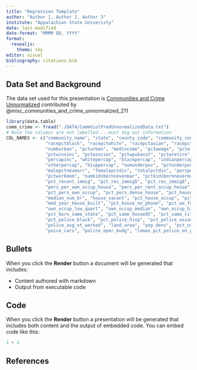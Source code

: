 ```yaml
---
title: "Regression Template"
author: "Author 1, Author 2, Author 3"
institute: "Appalachian State Univeristy"
date: last-modified
date-format: "MMMM DD, YYYY"
format:
  revealjs:
    theme: sky
editor: visual
bibliography: citations.bib
---
```


## Data Set and Background

The data set used for this presentation is [Communities and Crime Unnormalized](https://archive.ics.uci.edu/dataset/211/communities+and+crime+unnormalized) contributed by @misc_communities_and_crime_unnormalized_211


```r
library(data.table)
comm_crime <- fread("./DATA/CommViolPredUnnormalizedData.txt")
# Note the columns are not labelled....must dig out information 
COL_NAMES <- c("community_name", "state", "county_code", "community_code", "fold","population", "householdsize",
               "racepctblack", "racepctwhite", "racepctasian", "racepcthisp", "agepct12t21", "agepct12t29", "agepct16t24", "agepct65up",
               "numburban", "pcturban", "medincome", "pctwwage", "pctwfarmself",
               "pctwinvinc", "pctwsocsec", "pctwpubasst", "pctwretire", "medfaminc",
               "percapinc", "whitepercap", "blackpercap", "indianpercap", "asianpercap",
               "otherpercap", "hisppercap", "numunderpov", "pctunderpov", "pctless9thgrade", "pctnothsgrad", "pctbsormore", "pctunemployed", "pctemploy", "pctmanemploy", "pctemplprofserv", "pctoccupmanu", "pctoccupmgmtprof", "malepctdivorce",
               "malepctnevmarr", "femalepctdiv", "totalpctdiv", "persperfam", "pctfam2par", "pctkids2par", "pctyoungkids2par", "pctteen2par", "pctworkmomyoungkids",
               "pctworkmom", "numkidsbornnevenmar", "pctkidsbornnevermar", "num_immig","pct_immig_recent", "pct_immig_rec5", "pct_immig_rec8", "pct_immig_rec10",
               "pct_recent_immig", "pct_rec_immig5", "pct_rec_immig8", "pct_rec_immig10", "pct_speak_eng_only", "pct_not_speak_engl_well", "pct_large_house_fam", "pct_large_house_occup", "pers_per_occup_house",
               "pers_per_own_occup_house", "pers_per_rent_occup_house",
               "pct_pers_own_occup", "pct_pers_dense_house", "pct_house_less3br",
               "median_num_br", "house_vacant", "pct_house_occup", "pct_house_own_occup", "pct_vacant_boarded", "pct_vacant_more6mos",
               "med_year_house_built", "pct_house_no_phone", "pct_wo_full_plumb",
               "own_occup_low_quart", "own_occup_median", "own_occup_hi_quart", "own_occ_range", "rent_q1", "rent_q2", "rent_q3", "rent_range", "med_rent", "med_rent_pct_house_inc", "med_own_cost_inc", "med_own_cost_pct_inc", "med_own_cost_pct_inc_no_mtg", "num_in_shelters", "num_in_street", "pct_foreign_born",
               "pct_born_same_state", "pct_same_house85", "pct_same_city85", "pct_same_state85", "lemas_sworn_ft", "lemas_sw_ft_per_pop", "lemas_sw_ft_field_ops", "lemas_sw_ft_field_per_pop", "lemas_total_req", "lemas_total_req_per_pop", "police_req_per_offic", "police_per_pop", "racial_match_comm_pol", "pct_police_white",
               "pct_police_black", "pct_police_hisp", "pct_police_asian", "pct_police_minor", "office_assign_drug_units", "num_kinds_drugs_seized",
               "police_avg_ot_worked", "land_area", "pop_dens", "pct_use_pub_trans",
               "poice_cars", "police_oper_budg", "lemas_pct_police_on_ptrl", "lemas_gang_unit_deploy", "lemas_pct_officer_drug", "police_budg_per_pop", "murders_in_1995", "murders_per_pop", "rapes_in_1995", "rapes_per_pop", "robberies_in_1995", "robberies_per_pop", "assaults_in_1995", "assualts_per_pop", "burglaries_in_1995", "burglaries_per_pop", "larcenies_in_1995", "larcenies_per_pop", "auto_theft_in_1995", "auto_theft_per_pop", "arsons_in_1995", "arsons_per_pop", "violent_crimes_per_pop", "non_violent_crimes_per_pop")
```



## Bullets

When you click the **Render** button a document will be generated that includes:

-   Content authored with markdown
-   Output from executable code

## Code

When you click the **Render** button a presentation will be generated that includes both content and the output of embedded code. You can embed code like this:

```r
1 + 1
```

## References
